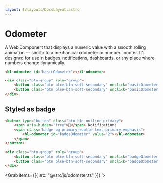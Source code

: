 ```yaml
---
layout: $/layouts/DocsLayout.astro
---
```



# Odometer

A Web Component that displays a numeric value with a smooth rolling animation — similar to a mechanical odometer or number counter.
It’s designed for use in badges, notifications, dashboards, or any place where numbers change dynamically.

```html use:RenderBlock
<bl-odometer id="basicOdometer"></bl-odometer>

<div class="btn-group" role="group">
    <button class="btn blue-btn-soft-secondary" onclick="basicOdometer.value--" aria-label="Decrement">➖</button>
    <button class="btn blue-btn-soft-secondary" onclick="basicOdometer.value++" aria-label="Increment">➕</button>
</div>
```

## Styled as badge

```html use:RenderBlock
<button type="button" class="btn btn-outline-primary">
    <span aria-hidden="true">🔔</span> Notifications
    <span class="badge bg-primary-subtle text-primary-emphasis">
        <bl-odometer id="badgeOdometer" value="2"></bl-odometer>
    </span>
</button>

<div class="btn-group" role="group">
    <button class="btn blue-btn-soft-secondary" onclick="badgeOdometer.value--" aria-label="Decrement">➖</button>
    <button class="btn blue-btn-soft-secondary" onclick="badgeOdometer.value++" aria-label="Increment">➕</button>
</div>
```

<Grab items={[{ src: "@/src/js/odometer.ts" }]} />
